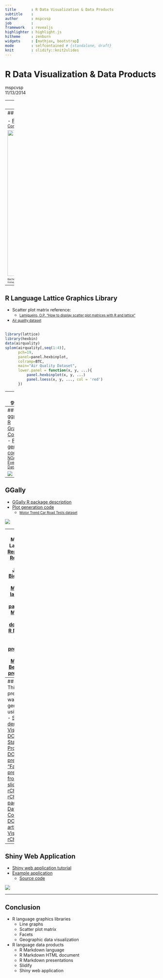 ```yaml
---
title       : R Data Visualization & Data Products
subtitle    : 
author      : mspcvsp
job         : 
framework   : revealjs
highlighter : highlight.js
hitheme     : zenburn
widgets     : [mathjax, bootstrap]
mode        : selfcontained # {standalone, draft}
knit        : slidify::knit2slides
---
```


# R Data Visualization & Data Products
mspcvsp    
11/13/2014  

---
## Introduction

- [Johns Hopkins University Data Science Cousera Specialization](https://www.coursera.org/specialization/jhudatascience/1)  
- R language graphics libraries  
    - [base](http://rpubs.com/SusanEJohnston/7953) 
    - [lattice](http://www.statmethods.net/advgraphs/trellis.html)
    - [ggplot2](http://docs.ggplot2.org/current/)
    - [GGally](http://tgmstat.wordpress.com/2013/11/13/plot-matrix-with-the-r-package-ggally/)  
- R language data products
    - [R Markdown language](http://rmarkdown.rstudio.com/)
    - [Slidify](http://slidify.github.io/interactive/)
    - [Shiny web application](http://shiny.rstudio.com/)

--- .class #id 
## Johns Hopkins University Data Science Cousera Specialization
- [The Data Scientist's Toolbox](https://www.coursera.org/course/datascitoolbox)
- [R Programming](https://www.coursera.org/course/rprog)
- [Getting & Cleaning Data](https://www.coursera.org/course/getdata)
  - [Tidy data](http://www.prometheusresearch.com/good-data-management-practices-for-data-analysis-tidy-data-part-2/)
- [Exploratory Data Analysis](https://www.coursera.org/course/exdata)
- [Reproducible Research](https://www.coursera.org/course/repdata)
- [Statistical Inference](https://www.coursera.org/course/statinference)
- [Regression Models](https://www.coursera.org/course/regmods)
- [Practical Machine Learning](https://www.coursera.org/course/predmachlearn)
- [Developing Data Products](https://www.coursera.org/course/devdataprod)

---
## R Language Base Graphics Library  
  
- [Plot generation code](https://github.com/datasciencespm/ExData_Plotting1/blob/master/plot4.R)
    - <small style="font-size:0.8em">[Individual Household Electric Power Consumption Data Set](https://archive.ics.uci.edu/ml/datasets/Individual+household+electric+power+consumption)</small>  

<img src="./assets/img/rBaseGraphicsEx.png" width=480>  
  
<small style="font-size:.5em">Bache, K. & Lichman, M. (2013).
<a href="http://archive.ics.uci.edu/ml">UCI Machine Learning Repository</a>
</br>Irvine, CA: University of California, School of Information and Computer Science.
</small>

---
## R Language Lattice Graphics Library  
  
* Scatter plot matrix reference:
    - <small style="font-size:0.8em">[Lamigueiro, O.P. "How to display scatter plot matrices with R and lattice"](http://procomun.wordpress.com/2011/03/18/splomr/)</small>
*  <small style="font-size:0.8em">[Air quality dataset](https://stat.ethz.ch/R-manual/R-devel/library/datasets/html/airquality.html)</small>  
</br>
```r
library(lattice)
library(hexbin)
data(airquality)
splom(airquality[,seq(1:4)],
      pch=19,
      panel=panel.hexbinplot,
      colramp=BTC,
      main="Air Quality Dataset",
      lower.panel = function(x, y, ...){
          panel.hexbinplot(x, y, ...)
          panel.loess(x, y, ..., col = 'red')
      })
```

---
## ggplot2 
  
- [R Graphics Cookbook](http://www.cookbook-r.com/Graphs)
- [RColorBrewer R package](http://simplystatistics.org/2011/10/17/colors-in-r/)
- [Plot generation code](https://github.com/datasciencespm/GettingAndCleaningData/blob/master/plotTidyData.R)
    - <small style="font-size:0.8em">[Human Activity Recognition Using Smartphones Dataset](http://archive.ics.uci.edu/ml/datasets/Human+Activity+Recognition+Using+Smartphones)</small>  
    
<img src="./assets/img/tBodyAccMagMean.png">  
<small style="font-size:.5em">Bache, K. & Lichman, M. (2013).
<a href="http://archive.ics.uci.edu/ml">UCI Machine Learning Repository</a>
</br>Irvine, CA: University of California, School of Information and Computer Science.
</small>

---
## ggplot2 
- [R Graphics Cookbook](http://www.cookbook-r.com/Graphs)
- [Plot generation code](http://rpubs.com/mspcvsp/noaaStormDatabase)
    - <small style="font-size:0.8em">[NOAA Storm Events Database](http://www.ncdc.noaa.gov/stormevents/)</small>  
  
<img src="./assets/img/maxHealthImpact.png">  

---
## GGally
- [GGally R package description](http://tgmstat.wordpress.com/2013/11/13/plot-matrix-with-the-r-package-ggally/)  
- [Plot generation code](https://github.com/datasciencespm/DevelopingDataProducts/blob/master/server.R)  
    - <small style="font-size:0.8em">[Motor Trend Car Road Tests dataset](https://stat.ethz.ch/R-manual/R-devel/library/datasets/html/mtcars.html)</small>  
    
<img src="./assets/img/exploratoryDataAnalysis.png">  

---
## R Markdown Language  
- [Reproducible Research](http://www.biostat.jhsph.edu/~rpeng/research.html)
    - [Oxford Journals: Biostatistics ](http://biostatistics.oxfordjournals.org/content/10/3/405.full)
- [R Markdown language](http://rmarkdown.rstudio.com/)
- [knitr R package](http://yihui.name/knitr/)
- [R Markdown HTML document](http://rmarkdown.rstudio.com/html_document_format.html)
- [R Markdown ioslides HTML5 presentation](http://rmarkdown.rstudio.com/ioslides_presentation_format.html)
- [R Markdown Beamer PDF presentation](http://rmarkdown.rstudio.com/beamer_presentation_format.html)  

---
## Slidify  
- This presentation was generated using [Slidify](http://slidify.github.io/interactive/)
- [Slidify demo](http://www.r-bloggers.com/slidify-modern-simple-presentations-written-in-r-markdown/)
- [Data Visualization DC / Statistical Programming DC presentation: "Fantastic presentations from R using slidify and rCharts"](http://datacommunitydc.org/blog/2013/08/fantastic-presentations-from-r-using-slidify-and-rcharts/)  
    - [rCharts R package](http://rcharts.io/)
    - [Data Community DC blog article: "Data Visualization: rCharts"](http://datacommunitydc.org/blog/2013/05/data-visualization-rcharts/)  

---
## Shiny Web Application  
- [Shiny web application tutorial](http://shiny.rstudio.com/tutorial/)  
- [Example application](http://datasciencespm.github.io/DevelopingDataProducts/shinyApplicationPresentation.html#/slide-1)
    - [Source code](https://github.com/datasciencespm/DevelopingDataProducts)
      
<img src="./assets/img/flowDiagram.png">  

---
## Conclusion  
- R language graphics libraries
    - Line graphs
    - Scatter plot matrix
    - Facets
    - Geographic data visualization
- R language data products
    - R Markdown language
    - R Markdown HTML document
    - R Markdown presentations
    - Slidify
    - Shiny web application
    